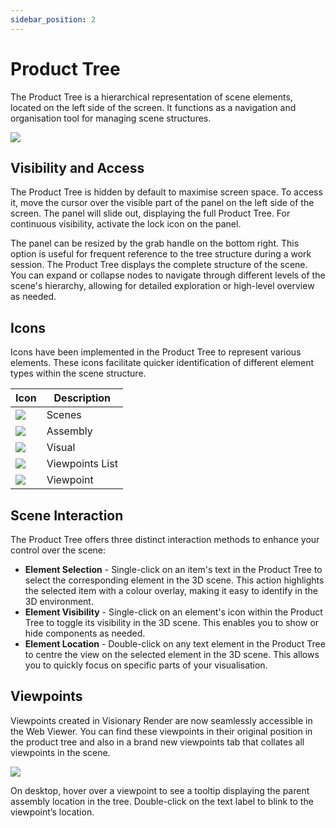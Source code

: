 ```yaml
---
sidebar_position: 2
---
```


# Product Tree

The Product Tree is a hierarchical representation of scene elements, located on the left side of the screen. It functions as a navigation and organisation tool for managing scene structures. 

![](/img/virtalis-hub-and-web-viewer/product-tree.png)

## Visibility and Access

The Product Tree is hidden by default to maximise screen space. To access it, move the cursor over the visible part of the panel on the left side of the screen. The panel will slide out, displaying the full Product Tree. For continuous visibility, activate the lock icon on the panel. 

The panel can be resized by the grab handle on the bottom right. This option is useful for frequent reference to the tree structure during a work session. The Product Tree displays the complete structure of the scene. You can expand or collapse nodes to navigate through different levels of the scene's hierarchy, allowing for detailed exploration or high-level overview as needed. 

## Icons

Icons have been implemented in the Product Tree to represent various elements. These icons facilitate quicker identification of different element types within the scene structure.

| Icon               | Description                               |
|--------------------|-------------------------------------------|
| ![](/img/virtalis-hub-and-web-viewer/icon-scenes.png) | Scenes |
| ![](/img/virtalis-hub-and-web-viewer/icon-assembly.png) | Assembly |
| ![](/img/virtalis-hub-and-web-viewer/icon-visual.png) | Visual |
| ![](/img/virtalis-hub-and-web-viewer/icon-list.png) | Viewpoints List |
| ![](/img/virtalis-hub-and-web-viewer/icon-viewpoint.png) | Viewpoint |

## Scene Interaction

The Product Tree offers three distinct interaction methods to enhance your control over the scene:

- **Element Selection** - Single-click on an item's text in the Product Tree to select the corresponding element in the 3D scene. This action highlights the selected item with a colour overlay, making it easy to identify in the 3D environment.
- **Element Visibility** - Single-click on an element's icon within the Product Tree to toggle its visibility in the 3D scene. This enables you to show or hide components as needed.
- **Element Location** - Double-click on any text element in the Product Tree to centre the view on the selected element in the 3D scene. This allows you to quickly focus on specific parts of your visualisation.

## Viewpoints

Viewpoints created in Visionary Render are now seamlessly accessible in the Web Viewer. You can find these viewpoints in their original position in the product tree and also in a brand new viewpoints tab that collates all viewpoints in the scene.

![](/img/virtalis-hub-and-web-viewer/viewpoints.png)

On desktop, hover over a viewpoint to see a tooltip displaying the parent assembly location in the tree. Double-click on the text label to blink to the viewpoint’s location.
